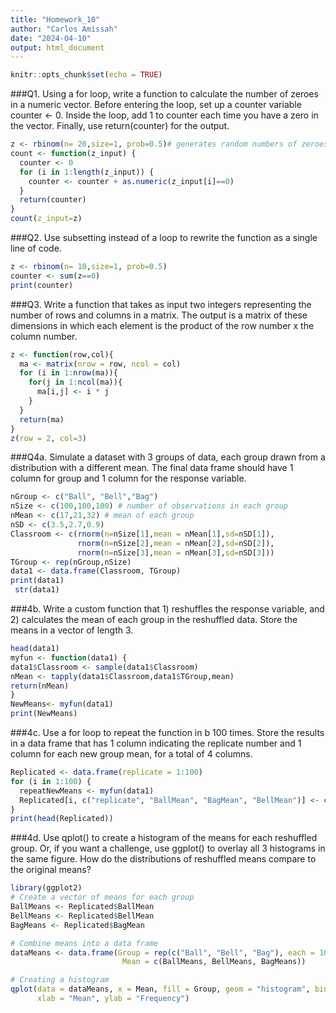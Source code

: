 ```yaml
---
title: "Homework_10"
author: "Carlos Amissah"
date: "2024-04-10"
output: html_document
---
```


```r
knitr::opts_chunk$set(echo = TRUE)
```

###Q1. Using a for loop, write a function to calculate the number of zeroes in a numeric vector. Before entering the loop, set up a counter variable counter <- 0. Inside the loop, add 1 to counter each time you have a zero in the vector. Finally, use return(counter) for the output.

```r
z <- rbinom(n= 20,size=1, prob=0.5)# generates random numbers of zeroes and ones
count <- function(z_input) {
  counter <- 0
  for (i in 1:length(z_input)) {
    counter <- counter + as.numeric(z_input[i]==0)
  }
  return(counter)
}
count(z_input=z)
```

###Q2. Use subsetting instead of a loop to rewrite the function as a single line of code.

```r
z <- rbinom(n= 10,size=1, prob=0.5)
counter <- sum(z==0) 
print(counter)
```

###Q3. Write a function that takes as input two integers representing the number of rows and columns in a matrix. The output is a matrix of these dimensions in which each element is the product of the row number x the column number.

```r
z <- function(row,col){
  ma <- matrix(nrow = row, ncol = col)
  for (i in 1:nrow(ma)){
    for(j in 1:ncol(ma)){
      ma[i,j] <- i * j
    }
  }
  return(ma)
}
z(row = 2, col=3)
```

###Q4a. Simulate a dataset with 3 groups of data, each group drawn from a distribution with a different mean. The final data frame should have 1 column for group and 1 column for the response variable.

```r
nGroup <- c("Ball", "Bell","Bag")
nSize <- c(100,100,100) # number of observations in each group
nMean <- c(17,21,32) # mean of each group
nSD <- c(3.5,2.7,0.9)
Classroom <- c(rnorm(n=nSize[1],mean = nMean[1],sd=nSD[1]), 
               rnorm(n=nSize[2],mean = nMean[2],sd=nSD[2]),
               rnorm(n=nSize[3],mean = nMean[3],sd=nSD[3]))
TGroup <- rep(nGroup,nSize)
data1 <- data.frame(Classroom, TGroup)
print(data1)
 str(data1)
```

###4b. Write a custom function that 1) reshuffles the response variable, and 2) calculates the mean of each group in the reshuffled data. Store the means in a vector of length 3.

```r
head(data1)
myfun <- function(data1) {
data1$Classroom <- sample(data1$Classroom)
nMean <- tapply(data1$Classroom,data1$TGroup,mean)
return(nMean)
}
NewMeans<- myfun(data1)
print(NewMeans)
```

###4c. Use a for loop to repeat the function in b 100 times. Store the results in a data frame that has 1 column indicating the replicate number and 1 column for each new group mean, for a total of 4 columns.

```r
Replicated <- data.frame(replicate = 1:100)
for (i in 1:100) {
  repeatNewMeans <- myfun(data1)
  Replicated[i, c("replicate", "BallMean", "BagMean", "BellMean")] <- c(i, repeatNewMeans)
}
print(head(Replicated))
```

###4d. Use qplot() to create a histogram of the means for each reshuffled group. Or, if you want a challenge, use ggplot() to overlay all 3 histograms in the same figure. How do the distributions of reshuffled means compare to the original means?

```r
library(ggplot2)
# Create a vector of means for each group
BallMeans <- Replicated$BallMean
BellMeans <- Replicated$BellMean
BagMeans <- Replicated$BagMean

# Combine means into a data frame
dataMeans <- data.frame(Group = rep(c("Ball", "Bell", "Bag"), each = 100),
                         Mean = c(BallMeans, BellMeans, BagMeans))

# Creating a histogram 
qplot(data = dataMeans, x = Mean, fill = Group, geom = "histogram", binwidth = 1,
      xlab = "Mean", ylab = "Frequency")
```